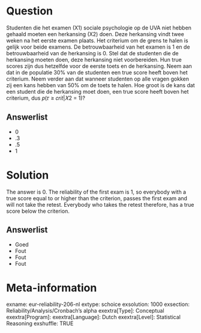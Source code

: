 Question
========
Studenten die het examen (X1) sociale psychologie op de UVA niet hebben gehaald moeten een herkansing (X2) doen. Deze herkansing vindt twee weken na het eerste examen plaats. Het criterium om de grens te halen is gelijk voor beide examens. De betrouwbaarheid van het examen is 1 en de betrouwbaarheid van de herkansing is 0. Stel dat de studenten die de herkansing moeten doen, deze herkansing niet voorbereiden. Hun true scores zijn dus hetzelfde voor de eerste toets en de herkansing. Neem aan dat in de populatie 30% van de studenten een true score heeft boven het criterium. Neem verder aan dat wanneer studenten op alle vragen gokken zij een kans hebben van 50% om de toets te halen. Hoe groot is de kans dat een student die de herkansing moet doen, een true score heeft 
boven het criterium, dus 𝑝(𝜏 ≥ 𝑐𝑟𝑖𝑡|𝑋2 = 1)?

Answerlist
----------
* 0
* .3
* .5
* 1


Solution
========
The answer is 0. The reliability of the first exam is 1, so everybody with a true score equal to or higher than the criterion, passes the first exam and will not take the retest. Everybody who takes the retest therefore, has a true score below the criterion.

Answerlist
----------
* Goed
* Fout
* Fout
* Fout


Meta-information
================
exname: eur-reliability-206-nl
extype: schoice
exsolution: 1000
exsection: Reliability/Analysis/Cronbach's alpha
exextra[Type]: Conceptual
exextra[Program]: 
exextra[Language]: Dutch
exextra[Level]: Statistical Reasoning
exshuffle: TRUE